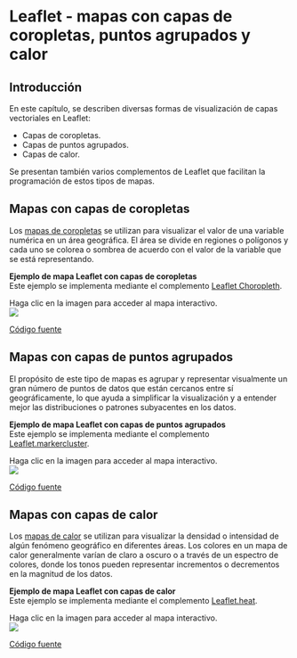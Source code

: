 # Leaflet - mapas con capas de coropletas, puntos agrupados y calor {#sec-pencom}

## Introducción
En este capítulo, se describen diversas formas de visualización de capas vectoriales en Leaflet:

- Capas de coropletas.
- Capas de puntos agrupados.
- Capas de calor.

Se presentan también varios complementos de Leaflet que facilitan la programación de estos tipos de mapas.

## Mapas con capas de coropletas
Los [mapas de coropletas](https://es.wikipedia.org/wiki/Mapa_coropl%C3%A9tico) se utilizan para visualizar el valor de una variable numérica en un área geográfica. El área se divide en regiones o polígonos y cada uno se colorea o sombrea de acuerdo con el valor de la variable que se está representando.

**Ejemplo de mapa Leaflet con capas de coropletas**  
Este ejemplo se implementa mediante el complemento [Leaflet Choropleth](https://github.com/timwis/leaflet-choropleth).

Haga clic en la imagen para acceder al mapa interactivo.  
[![](img/ejemplo-mapa-leaflet-coropletas.png)](https://pf0914-desarrollosigweb.github.io/2024-i-ejemplo-mapa-leaflet-coropletas/)

[Código fuente](https://github.com/pf0914-desarrollosigweb/2024-i-ejemplo-mapa-leaflet-coropletas)

## Mapas con capas de puntos agrupados
El propósito de este tipo de mapas es agrupar y representar visualmente un gran número de puntos de datos que están cercanos entre sí geográficamente, lo que ayuda a simplificar la visualización y a entender mejor las distribuciones o patrones subyacentes en los datos.

**Ejemplo de mapa Leaflet con capas de puntos agrupados**  
Este ejemplo se implementa mediante el complemento [Leaflet.markercluster](https://github.com/Leaflet/Leaflet.markercluster).

Haga clic en la imagen para acceder al mapa interactivo.  
[![](img/ejemplo-mapa-leaflet-agrupados.png)](https://pf0914-desarrollosigweb.github.io/2024-i-ejemplo-mapa-leaflet-agrupados/)

[Código fuente](https://github.com/pf0914-desarrollosigweb/2024-i-ejemplo-mapa-leaflet-agrupados)

## Mapas con capas de calor
Los [mapas de calor](https://es.wikipedia.org/wiki/Mapa_de_calor) se utilizan para visualizar la densidad o intensidad de algún fenómeno geográfico en diferentes áreas. Los colores en un mapa de calor generalmente varían de claro a oscuro o a través de un espectro de colores, donde los tonos pueden representar incrementos o decrementos en la magnitud de los datos.

**Ejemplo de mapa Leaflet con capas de calor**  
Este ejemplo se implementa mediante el complemento [Leaflet.heat](https://github.com/Leaflet/Leaflet.heat).

Haga clic en la imagen para acceder al mapa interactivo.  
[![](img/ejemplo-mapa-leaflet-calor.png)](https://pf0914-desarrollosigweb.github.io/2024-i-ejemplo-mapa-leaflet-calor/)

[Código fuente](https://github.com/pf0914-desarrollosigweb/2024-i-ejemplo-mapa-leaflet-calor)